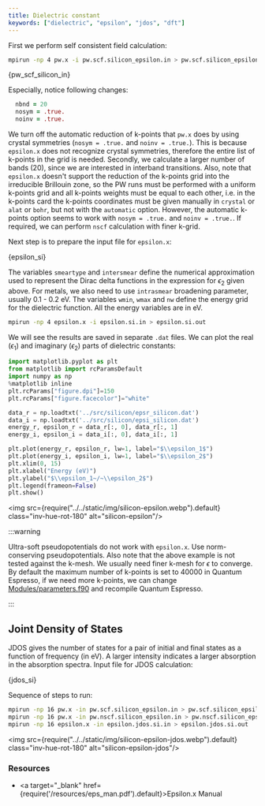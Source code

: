 ```yaml
---
title: Dielectric constant
keywords: ["dielectric", "epsilon", "jdos", "dft"]
---
```


First we perform self consistent field calculation:

```bash
mpirun -np 4 pw.x -i pw.scf.silicon_epsilon.in > pw.scf.silicon_epsilon.out
```


<CodeBlock language="bash" title="src/silicon/pw.scf.silicon_epsilon.in" showLineNumbers>{pw_scf_silicon_in}</CodeBlock>

Especially, notice following changes:

```fortran
  nbnd = 20
  nosym = .true.
  noinv = .true.
```

We turn off the automatic reduction of k-points that `pw.x` does by using
crystal symmetries (`nosym = .true.` and `noinv = .true.`). This is because
`epsilon.x` does not recognize crystal symmetries, therefore the entire list of
k-points in the grid is needed. Secondly, we calculate a larger number of bands
(20), since we are interested in interband transitions. Also, note that
`epsilon.x` doesn't support the reduction of the k-points grid into the
irreducible Brillouin zone, so the PW runs must be performed with a uniform
k-points grid and all k-points weights must be equal to each other, i.e. in the
k-points card the k-points coordinates must be given manually in `crystal` or
`alat` or `bohr`, but not with the `automatic` option. However, the automatic
k-points option seems to work with `nosym = .true.` and `noinv = .true.`. If
required, we can perform `nscf` calculation with finer k-grid.

Next step is to prepare the input file for `epsilon.x`:


<CodeBlock language="bash" title="src/silicon/epsilon.si.in" showLineNumbers>{epsilon_si}</CodeBlock>

The variables `smeartype` and `intersmear` define the numerical approximation
used to represent the Dirac delta functions in the expression for $\epsilon_2$
given above. For metals, we also need to use `intrasmear` broadening parameter,
usually 0.1 - 0.2 eV. The variables `wmin`, `wmax` and `nw` define the energy
grid for the dielectric function. All the energy variables are in eV.

```bash
mpirun -np 4 epsilon.x -i epsilon.si.in > epsilon.si.out
```

We will see the results are saved in separate `.dat` files. We can plot the real
($\epsilon_1$) and imaginary ($\epsilon_2$) parts of dielectric constants:

```py
import matplotlib.pyplot as plt
from matplotlib import rcParamsDefault
import numpy as np
%matplotlib inline
plt.rcParams["figure.dpi"]=150
plt.rcParams["figure.facecolor"]="white"

data_r = np.loadtxt('../src/silicon/epsr_silicon.dat')
data_i = np.loadtxt('../src/silicon/epsi_silicon.dat')
energy_r, epsilon_r = data_r[:, 0], data_r[:, 1]
energy_i, epsilon_i = data_i[:, 0], data_i[:, 1]

plt.plot(energy_r, epsilon_r, lw=1, label="$\\epsilon_1$")
plt.plot(energy_i, epsilon_i, lw=1, label="$\\epsilon_2$")
plt.xlim(0, 15)
plt.xlabel("Energy (eV)")
plt.ylabel("$\\epsilon_1~/~\\epsilon_2$")
plt.legend(frameon=False)
plt.show()
```
<img src={require("../../static/img/silicon-epsilon.webp").default} class="inv-hue-rot-180" alt="silicon-epsilon"/>

:::warning

Ultra-soft pseudopotentials do not work with `epsilon.x`. Use norm-conserving
pseudopotentials. Also note that the above example is not tested against the
k-mesh. We usually need finer k-mesh for $\epsilon$ to converge. By default the
maximum number of k-points is set to 40000 in Quantum Espresso, if we need more
k-points, we can change [Modules/parameters.f90](
https://gitlab.com/QEF/q-e/-/blob/develop/Modules/parameters.f90) and recompile
Quantum Espresso.

:::

## Joint Density of States
JDOS gives the number of states for a pair of initial and final states as a
function of frequency (in eV). A larger intensity indicates a larger absorption
in the absorption spectra. Input file for JDOS calculation:


<CodeBlock language="bash" title="src/silicon/epsilon.jdossi.in" showLineNumbers>{jdos_si}</CodeBlock>

Sequence of steps to run:
```bash
mpirun -np 16 pw.x -in pw.scf.silicon_epsilon.in > pw.scf.silicon_epsilon.out
mpirun -np 16 pw.x -in pw.nscf.silicon_epsilon.in > pw.nscf.silicon_epsilon.out
mpirun -np 16 epsilon.x -in epsilon.jdos.si.in > epsilon.jdos.si.out
```

<img src={require("../../static/img/silicon-epsilon-jdos.webp").default} class="inv-hue-rot-180" alt="silicon-epsilon-jdos"/>

### Resources

- <a target="_blank" href={require('/resources/eps_man.pdf').default}>Epsilon.x Manual</a>
